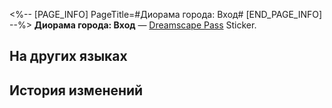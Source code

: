 <%-- [PAGE_INFO]
PageTitle=#Диорама города: Вход#
[END_PAGE_INFO] --%>
{{Предмет Инфобокс
|id          = 223600
|Изображение = Dreamscape Pass Sticker Диорама города- Вход.png
|Тип         = Dreamscape Pass Sticker
|Тип2        = Сошки великих грёз Stickers
|Инвентарь   = 
|Редкость    = 4
|Эффект      = 
|Описание    = Пронумерованные наклейки, используемые для украшения дневника сновидений. Бывают самыми разными.
|Источник1   = [[Открыто по умолчанию]]
}}
{{Описание|Если не хотите, чтобы вас вырвало, крепко закройте глаза перед уменьшением.}}
'''Диорама города: Вход''' — [[Dreamscape Pass]] Sticker.

==На других языках==
{{На других языках
|en   = City Sandpit: Entrance
|zhs  = 城市沙盘：入口
|zht  = 城市沙盤：入口
|ja   = 箱庭都市：入口
|ko   = 도시 모형판: 입구
|es   = Maqueta de la ciudad: Entrada
|fr   = Maquette de la ville&nbsp;: Entrée
|ru   = Диорама города: Вход
|th   = เมืองแซนด์บ็อกซ์: ทางเข้า
|vi   = Sa Bàn Thành Phố: Lối Vào
|de   = Sandmodell der Stadt: Eingang
|id   = Miniatur Kota: Pintu Masuk
|pt   = Maquete da Cidade: Entrada
}}

==История изменений==
{{История изменений|3.5}}